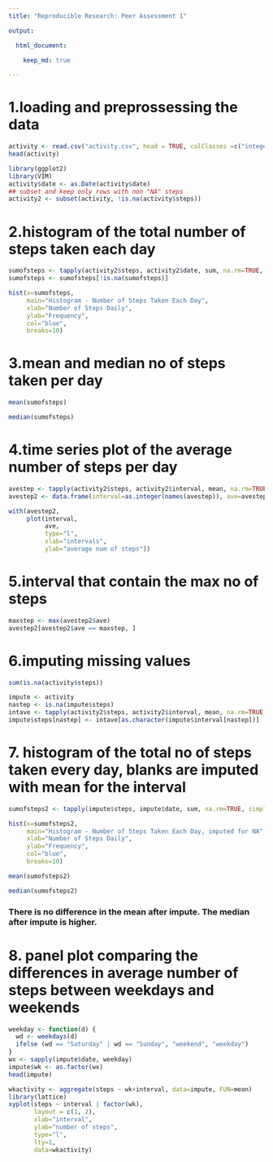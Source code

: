 ---
title: "Reproducible Research: Peer Assessment 1"

output: 

  html_document:

    keep_md: true

---

# 1.loading and preprossessing the data
```{r, echo=TRUE}
activity <- read.csv("activity.csv", head = TRUE, colClasses =c("integer", "character", "integer"), na.strings="NA")
head(activity)
```

```{r, echo=TRUE}
library(ggplot2)
library(VIM)
activity$date <- as.Date(activity$date)
## subset and keep only rows with non "NA" steps
activity2 <- subset(activity, !is.na(activity$steps))
```

# 2.histogram of the total number of steps taken each day
```{r, echo=TRUE}
sumofsteps <- tapply(activity2$steps, activity2$date, sum, na.rm=TRUE, simplify=T)
sumofsteps <- sumofsteps[!is.na(sumofsteps)]
```

```{r, echo=TRUE}
hist(x=sumofsteps,
     main="Histogram - Number of Steps Taken Each Day",
     xlab="Number of Steps Daily",
     ylab="Frequency",
     col="blue",
     breaks=10)
```

# 3.mean and median no of steps taken per day
```{r, echo=TRUE}
mean(sumofsteps)

median(sumofsteps)
```

# 4.time series plot of the average number of steps per day
```{r, echo=TRUE}
avestep <- tapply(activity2$steps, activity2$interval, mean, na.rm=TRUE, simplify=T)
avestep2 <- data.frame(interval=as.integer(names(avestep)), ave=avestep)
```

```{r, echo=TRUE}
with(avestep2,
     plot(interval,
          ave,
          type="l",
          xlab="intervals",
          ylab="average num of steps"))
```

# 5.interval that contain the max no of steps
```{r, echo=TRUE}
maxstep <- max(avestep2$ave)
avestep2[avestep2$ave == maxstep, ]
```

# 6.imputing missing values
```{r, echo=TRUE}
sum(is.na(activity$steps))
```

```{r, echo=TRUE}
impute <- activity
nastep <- is.na(impute$steps)
intave <- tapply(activity2$steps, activity2$interval, mean, na.rm=TRUE, simplify=T)
impute$steps[nastep] <- intave[as.character(impute$interval[nastep])]
```

# 7. histogram of the total no of steps taken every day, blanks are imputed with mean for the interval
```{r, echo=TRUE}
sumofsteps2 <- tapply(impute$steps, impute$date, sum, na.rm=TRUE, simplify=T)
```

```{r, echo=TRUE}
hist(x=sumofsteps2,
     main="Histogram - Number of Steps Taken Each Day, imputed for NA",
     xlab="Number of Steps Daily",
     ylab="Frequency",
     col="blue",
     breaks=10)
```

```{r, echo=TRUE}
mean(sumofsteps2)

median(sumofsteps2)
```

### There is no difference in the mean after impute. The median after impute is higher.

# 8. panel plot comparing the differences in average number of steps between weekdays and weekends
```{r, echo=TRUE}
weekday <- function(d) {
  wd <- weekdays(d)
  ifelse (wd == "Saturday" | wd == "Sunday", "weekend", "weekday")
}
wx <- sapply(impute$date, weekday)
impute$wk <- as.factor(wx)
head(impute)
```

```{r, echo=TRUE}
wkactivity <- aggregate(steps ~ wk+interval, data=impute, FUN=mean)
library(lattice)
xyplot(steps ~ interval | factor(wk),
       layout = c(1, 2),
       xlab="interval",
       ylab="number of steps",
       type="l",
       lty=1,
       data=wkactivity)
```








